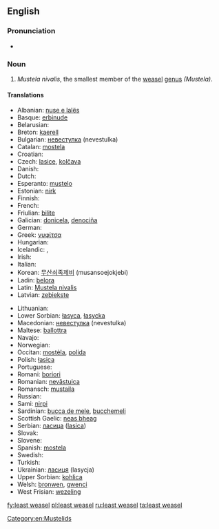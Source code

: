 ==English==

===Pronunciation===
* {{IPA|/ˈliːstˈwizəl/}}

===Noun===
{{wikipedia}}
{{en-noun|sg=[[least]] [[weasel]]}}

# ''Mustela nivalis'', the smallest member of the [[weasel]] [[genus]] ''(Mustela)''.

====Translations====
{{trans-top|Weasel}}
* Albanian: [[nuse e lalës]]
* Basque: [[erbinude]]
* Belarusian: {{t-|be|ласка|xs=Belarusian}}
* Breton: [[kaerell]]
* Bulgarian: [[невестулка]] (nevestulka)
* Catalan: [[mostela]]
* Croatian: {{t-|hr|lasica}}
* Czech: [[lasice]], [[kolčava]]
* Danish: {{t+|da|brud}}
* Dutch: {{t+|nl|wezel|m}}
* Esperanto: [[mustelo]]
* Estonian: [[nirk]]
* Finnish: {{t+|fi|lumikko}}
* French: {{t+|fr|belette|f}}
* Friulian: [[bilite]]
* Galician: [[donicela]], [[denociña]]
* German: {{t+|de|Wiesel|n}}
* Greek: [[νυφίτσα]] {{f}}
* Hungarian: {{t+|hu|menyét}}
* Icelandic: {{t+|is|hreysiköttur}}, {{t-|is|vesla}}
* Irish: {{t-|ga|bláthnaid ghallda|f}}
* Italian: {{t+|it|donnola|f}}
* Korean: [[무산쇠족제비]] (musansoejokjebi)
* Ladin: [[belora]]
* Latin: [[Mustela nivalis]] {{f}}
* Latvian: [[zebiekste]]
{{trans-mid}}
* Lithuanian: {{t-|lt|žebenkštis|xs=Lithuanian}}
* Lower Sorbian: [[łasyca]], [[łasycka]]
* Macedonian: [[невестулка]] (nevestulka)
* Maltese: [[ballottra]]
* Navajo: {{tø|nv|dlǫ́ʼii yázhí}}
* Norwegian: {{t-|no|snømus}}
* Occitan: [[mostèla]], [[polida]]
* Polish: [[łasica]] {{f}}
* Portuguese: {{t+|pt|doninha}}
* Romani: [[boriori]] {{f}}
* Romanian: [[nevăstuica]]
* Romansch: [[mustaila]]
* Russian: {{t+|ru|ласка|tr=laska|f}}
* Sami: [[nirpi]]
* Sardinian: [[bucca de mele]], [[bucchemeli]]
* Scottish Gaelic: [[neas bheag]]
* Serbian: [[ласица]] ([[lasica]])
* Slovak: {{t-|sk|lasica}}
* Slovene: {{t+|sl|podlasica}}
* Spanish: [[mostela]] {{f}}
* Swedish: {{t-|sv|vessla}}
* Turkish: {{t+|tr|gelincik}}
* Ukrainian: [[ласиця]] (lasycja)
* Upper Sorbian: [[kohlica]]
* Welsh: [[bronwen]], [[gwenci]]
* West Frisian: [[wezeling]]
{{trans-bottom}}

[[Category:en:Mustelids]]

[[fy:least weasel]]
[[pl:least weasel]]
[[ru:least weasel]]
[[ta:least weasel]]